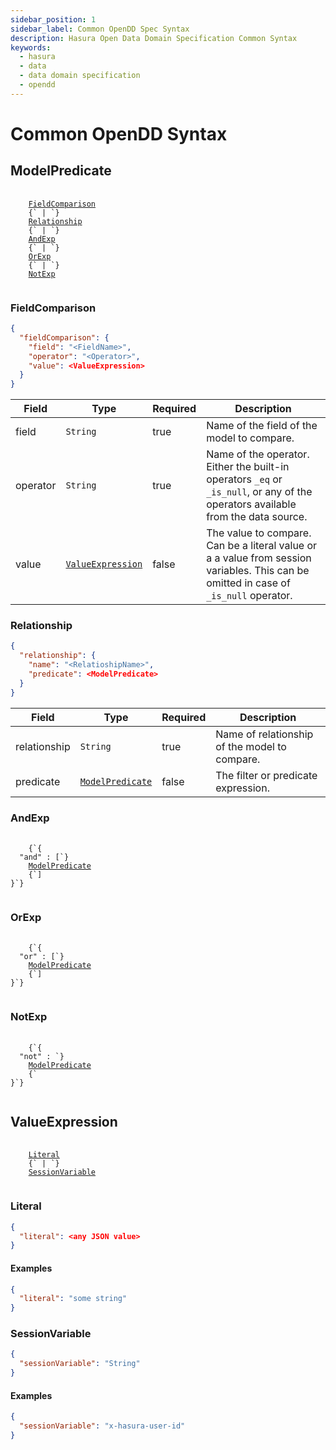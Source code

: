 ```yaml
---
sidebar_position: 1
sidebar_label: Common OpenDD Spec Syntax
description: Hasura Open Data Domain Specification Common Syntax
keywords:
  - hasura
  - data
  - data domain specification
  - opendd
---
```


# Common OpenDD Syntax

## ModelPredicate

<div>
<pre>
  <code>
    <a href="#fieldcomparison">FieldComparison</a>
    {` | `}
    <a href="#relationship">Relationship</a>
    {` | `}
    <a href="#andexp">AndExp</a>
    {` | `}
    <a href="#orexp">OrExp</a>
    {` | `}
    <a href="#notexp">NotExp</a>
  </code>
</pre>
</div>

### FieldComparison

```json
{
  "fieldComparison": {
    "field": "<FieldName>",
    "operator": "<Operator>",
    "value": <ValueExpression>
  }
}
```

| Field    | Type                                  | Required | Description                                                                                                                            |
|----------|---------------------------------------|----------|----------------------------------------------------------------------------------------------------------------------------------------|
| field    | `String`                              | true     | Name of the field of the model to compare.                                                                                             |
| operator | `String`                              | true     | Name of the operator. Either the built-in operators `_eq` or `_is_null`, or any of the operators available from the data source.       |
| value    | [`ValueExpression`](#valueexpression) | false    | The value to compare. Can be a literal value or a a value from session variables. This can be omitted in case of `_is_null` operator. |

### Relationship

```json
{
  "relationship": {
    "name": "<RelatioshipName>",
    "predicate": <ModelPredicate>
  }
}
```

| Field        | Type                                | Required | Description                                   |
|--------------|-------------------------------------|----------|-----------------------------------------------|
| relationship | `String`                            | true     | Name of relationship of the model to compare. |
| predicate    | [`ModelPredicate`](#modelpredicate) | false    | The filter or predicate expression.           |

### AndExp

<div>
<pre>
  <code>
    {`{
  "and" : [`}
    <a href="#modelpredicate">ModelPredicate</a>
    {`]
}`}
  </code>
</pre>
</div>

### OrExp
<div>
<pre>
  <code>
    {`{
  "or" : [`}
    <a href="#modelpredicate">ModelPredicate</a>
    {`]
}`}
  </code>
</pre>
</div>

### NotExp
<div >
<pre>
  <code>
    {`{
  "not" : `}
    <a href="#modelpredicate">ModelPredicate</a>
    {`
}`}
  </code>
</pre>
</div>

## ValueExpression

<div>
<pre>
  <code>
    <a href="#literal">Literal</a>
    {` | `}
    <a href="#sessionvariable">SessionVariable</a>
  </code>
</pre>
</div>

### Literal

```json
{
  "literal": <any JSON value>
}
```

#### Examples

```json
{
  "literal": "some string"
}
```

### SessionVariable

```json
{
  "sessionVariable": "String"
}
```

#### Examples

```json
{
  "sessionVariable": "x-hasura-user-id"
}
```
